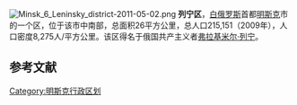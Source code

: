 {{For|其它地方的列宁区|列宁区 (消歧义)}}
[[File:Minsk_6_Leninsky_district-2011-05-02.png|right]]
'''列宁区'''，[[白俄罗斯|白俄罗斯]]首都[[明斯克|明斯克]]市的一个区，位于该市中南部，总面积26平方公里，总人口215,151（2009年），人口密度8,275人/平方公里。该区得名于俄国共产主义者[[弗拉基米尔·列宁|弗拉基米尔·列宁]]。

==参考文献==
{{reflist}}

[[Category:明斯克行政区划|Category:明斯克行政区划]]